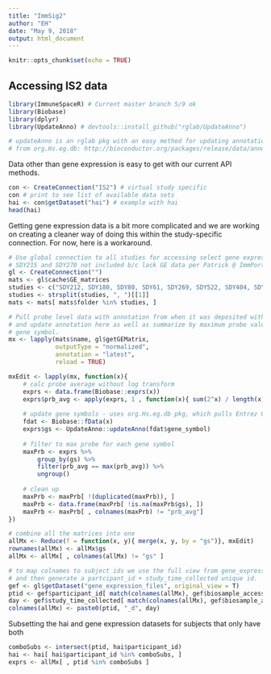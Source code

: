 ```yaml
---
title: "ImmSig2"
author: "EH"
date: "May 9, 2018"
output: html_document
---
```


```r
knitr::opts_chunk$set(echo = TRUE)
```

## Accessing IS2 data

```r
library(ImmuneSpaceR) # Current master branch 5/9 ok 
library(Biobase)
library(dplyr)
library(UpdateAnno) # devtools::install_github("rglab/UpdateAnno")

# updateAnno is an rglab pkg with an easy method for updating annotation to latest
# from org.Hs.eg.db: http://bioconductor.org/packages/release/data/annotation/html/org.Hs.eg.db.html 
```

Data other than gene expression is easy to get with our current API methods.

```r
con <- CreateConnection("IS2") # virtual study specific
con # print to see list of available data sets
hai <- con$getDataset("hai") # example with hai
head(hai)
```

Getting gene expression data is a bit more complicated and we are working on creating a cleaner way of doing this within the study-specific connection.  For now, here is a workaround.

```r
# Use global connection to all studies for accessing select gene expression matrices
# SDY215 and SDY270 not included b/c lack GE data per Patrick @ ImmPort
gl <- CreateConnection("") 
mats <- gl$cache$GE_matrices 
studies <- c("SDY212, SDY180, SDY80, SDY61, SDY269, SDY522, SDY404, SDY400, SDY224, SDY67")
studies <- strsplit(studies, ", ")[[1]]
mats <- mats[ mats$folder %in% studies, ]

# Pull probe level data with annotation from when it was deposited with ImmPort
# and update annotation here as well as summarize by maximum probe value per 
# gene symbol.
mx <- lapply(mats$name, gl$getGEMatrix, 
             outputType = "normalized",
             annotation = "latest", 
             reload = TRUE)
```

```r
mxEdit <- lapply(mx, function(x){
    # calc probe average without log transform
    exprs <- data.frame(Biobase::exprs(x))
    exprs$prb_avg <- apply(exprs, 1 , function(x){ sum(2^x) / length(x) }) 
    
    # update gene symbols - uses org.Hs.eg.db pkg, which pulls Entrez GeneIds periodically
    fdat <- Biobase::fData(x)
    exprs$gs <- UpdateAnno::updateAnno(fdat$gene_symbol)
    
    # filter to max probe for each gene symbol
    maxPrb <- exprs %>%
        group_by(gs) %>%
        filter(prb_avg == max(prb_avg)) %>%
        ungroup()
    
    # clean up
    maxPrb <- maxPrb[ !(duplicated(maxPrb)), ]
    maxPrb <- data.frame(maxPrb[ !is.na(maxPrb$gs), ])
    maxPrb <- maxPrb[ , colnames(maxPrb) != "prb_avg"]
})

# combine all the matrices into one
allMx <- Reduce(f = function(x, y){ merge(x, y, by = "gs")}, mxEdit)
rownames(allMx) <- allMx$gs
allMx <- allMx[ , colnames(allMx) != "gs" ]

# to map colnames to subject ids we use the full view from gene_expression_files dataset
# and then generate a partcipant_id + study_time_collected unique id.
gef <- gl$getDataset("gene_expression_files", original_view = T)
ptid <- gef$participant_id[ match(colnames(allMx), gef$biosample_accession)]
day <- gef$study_time_collected[ match(colnames(allMx), gef$biosample_accession) ]
colnames(allMx) <- paste0(ptid, "_d", day)
```

Subsetting the hai and gene expression datasets for subjects that only have both

```r
comboSubs <- intersect(ptid, hai$participant_id)
hai <- hai[ hai$participant_id %in% comboSubs, ]
exprs <- allMx[ , ptid %in% comboSubs ]
```

